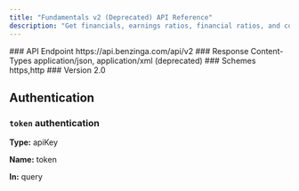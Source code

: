 ```yaml
---
title: "Fundamentals v2 (Deprecated) API Reference"
description: "Get financials, earnings ratios, financial ratios, and company data."
---
```


<Info>
### API Endpoint
https://api.benzinga.com/api/v2
### Response Content-Types
application/json, application/xml (deprecated)
### Schemes
https,http
### Version
2.0
</Info>

## Authentication 

### `token` authentication

**Type:** apiKey

**Name:** token

**In:** query
